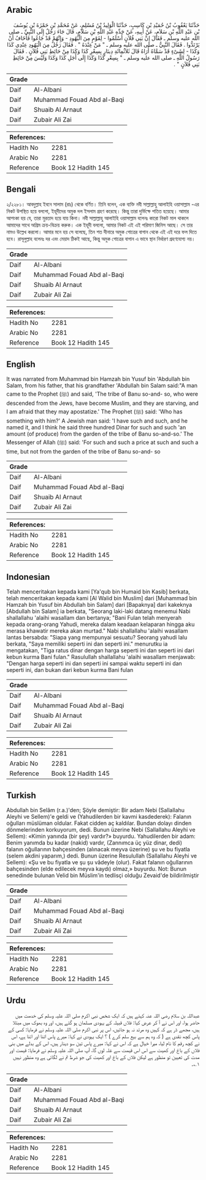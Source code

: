 ## Arabic


<div dir="rtl" lang="ar" style={{fontSize:'larger',backgroundColor:'#f8f9fa',padding:20}}>
حَدَّثَنَا يَعْقُوبُ بْنُ حُمَيْدِ بْنِ كَاسِبٍ، حَدَّثَنَا الْوَلِيدُ بْنُ مُسْلِمٍ، عَنْ مُحَمَّدِ بْنِ حَمْزَةَ بْنِ يُوسُفَ بْنِ عَبْدِ اللَّهِ بْنِ سَلاَمٍ، عَنْ أَبِيهِ، عَنْ جَدِّهِ عَبْدِ اللَّهِ بْنِ سَلاَمٍ، قَالَ جَاءَ رَجُلٌ إِلَى النَّبِيِّ ـ صلى الله عليه وسلم ـ فَقَالَ إِنَّ بَنِي فُلاَنٍ أَسْلَمُوا - لِقَوْمٍ مِنَ الْيَهُودِ - وَإِنَّهُمْ قَدْ جَاعُوا فَأَخَافُ أَنْ يَرْتَدُّوا ‏.‏ فَقَالَ النَّبِيُّ ـ صلى الله عليه وسلم ـ ‏"‏ مَنْ عِنْدَهُ ‏"‏ ‏.‏ فَقَالَ رَجُلٌ مِنَ الْيَهُودِ عِنْدِي كَذَا وَكَذَا - لِشَىْءٍ قَدْ سَمَّاهُ أُرَاهُ قَالَ ثَلاَثُمِائَةِ دِينَارٍ بِسِعْرِ كَذَا وَكَذَا مِنْ حَائِطِ بَنِي فُلاَنٍ ‏.‏ فَقَالَ رَسُولُ اللَّهِ ـ صلى الله عليه وسلم ـ ‏"‏ بِسِعْرِ كَذَا وَكَذَا إِلَى أَجَلِ كَذَا وَكَذَا وَلَيْسَ مِنْ حَائِطِ بَنِي فُلاَنٍ ‏"‏ ‏.‏
</div>
<div style={{backgroundColor:'#f8f9fa',padding:20, marginBottom: 10}}><table> <thead> <tr> <th>Grade</th> <th></th> </tr> </thead> <tbody> <tr><td>Daif</td><td>Al-Albani</td></tr><tr><td>Daif</td><td>Muhammad Fouad Abd al-Baqi</td></tr><tr><td>Daif</td><td>Shuaib Al Arnaut</td></tr><tr><td>Daif</td><td>Zubair Ali Zai</td></tr></tbody></table><table> <thead> <tr> <th>References:</th> <th></th> </tr> </thead> <tbody><tr><td>Hadith No</td><td>2281</td></tr><tr><td>Arabic No</td><td>2281</td></tr><tr><td>Reference</td><td>Book 12 Hadith 145</td></tr></tbody></table></div>

## Bengali


<div dir="ltr" lang="bn" style={{fontSize:'larger',backgroundColor:'#f8f9fa',padding:20}}>
২/২২৮১। আবদুল্লাহ ইবনে সালাম (রাঃ) থেকে বর্ণিত। তিনি বলেন, এক ব্যক্তি নবী সাল্লাল্লাহু আলাইহি ওয়াসাল্লাম -এর নিকট উপস্থিত হয়ে বললো, ইহূদীদের অমুক দল ইসলাম গ্রহণ করেছে। কিন্তু তারা দুর্ভিক্ষে পতিত হয়েছে। আমার আশংকা হয় যে, তারা মুরতাদ হয়ে যায় কিনা। নবী সাল্লাল্লাহু আলাইহি ওয়াসাল্লাম বলেনঃ কারো নিকট মাল থাকলে আমাদের সাথে অগ্রিম ক্রয়-বিক্রয় করুক। এক ইহূদী বললো, আমার নিকট এই এই পরিমাণ জিনিস আছে। সে তার নামও উল্লেখ করলো। আমার মনে হয় সে বলেছে, তিন শত দীনারে অমুক গোত্রের বাগান থেকে এই এই দরে ফল দিতে হবে। রাসূলুল্লাহ বলেনঃ দর এবং মেয়াদ ঠিকই আছে, কিন্তু অমুক গোত্রের বাগান এ ভাবে স্থান নির্ধারণ গ্রহণযোগ্য নয়।
</div>
<div style={{backgroundColor:'#f8f9fa',padding:20, marginBottom: 10}}><table> <thead> <tr> <th>Grade</th> <th></th> </tr> </thead> <tbody> <tr><td>Daif</td><td>Al-Albani</td></tr><tr><td>Daif</td><td>Muhammad Fouad Abd al-Baqi</td></tr><tr><td>Daif</td><td>Shuaib Al Arnaut</td></tr><tr><td>Daif</td><td>Zubair Ali Zai</td></tr></tbody></table><table> <thead> <tr> <th>References:</th> <th></th> </tr> </thead> <tbody><tr><td>Hadith No</td><td>2281</td></tr><tr><td>Arabic No</td><td>2281</td></tr><tr><td>Reference</td><td>Book 12 Hadith 145</td></tr></tbody></table></div>

## English


<div dir="ltr" lang="en" style={{fontSize:'larger',backgroundColor:'#f8f9fa',padding:20}}>
It was narrated from Muhammad bin Hamzah bin Yusuf bin 'Abdullah bin Salam, from his father, that his grandfather 'Abdullah bin Salam said:"A man came to the Prophet (ﷺ) and said, 'The tribe of Banu so-and- so, who were descended from the Jews, have become Muslim, and they are starving, and I am afraid that they may apostatize.' The Prophet (ﷺ) said: 'Who has something with him?' A Jewish man said: 'I have such and such, and he named it, and I think he said three hundred Dinar for such and such 'an amount (of produce) from the garden of the tribe of Banu so-and-so.' The Messenger of Allah (ﷺ) said: 'For such and such a price at such and such a time, but not from the garden of the tribe of Banu so-and- so
</div>
<div style={{backgroundColor:'#f8f9fa',padding:20, marginBottom: 10}}><table> <thead> <tr> <th>Grade</th> <th></th> </tr> </thead> <tbody> <tr><td>Daif</td><td>Al-Albani</td></tr><tr><td>Daif</td><td>Muhammad Fouad Abd al-Baqi</td></tr><tr><td>Daif</td><td>Shuaib Al Arnaut</td></tr><tr><td>Daif</td><td>Zubair Ali Zai</td></tr></tbody></table><table> <thead> <tr> <th>References:</th> <th></th> </tr> </thead> <tbody><tr><td>Hadith No</td><td>2281</td></tr><tr><td>Arabic No</td><td>2281</td></tr><tr><td>Reference</td><td>Book 12 Hadith 145</td></tr></tbody></table></div>

## Indonesian


<div dir="ltr" lang="id" style={{fontSize:'larger',backgroundColor:'#f8f9fa',padding:20}}>
Telah menceritakan kepada kami [Ya'qub bin Humaid bin Kasib] berkata, telah menceritakan kepada kami [Al Walid bin Muslim] dari [Muhammad bin Hamzah bin Yusuf bin Abdullah bin Salam] dari [Bapaknya] dari kakeknya [Abdullah bin Salam] ia berkata, "Seorang laki-laki datang menemui Nabi shallallahu 'alaihi wasallam dan bertanya; "Bani Fulan telah menyerah kepada orang-orang Yahudi, mereka dalam keadaan kelaparan hingga aku merasa khawatir mereka akan murtad." Nabi shallallahu 'alaihi wasallam lantas bersabda: "Siapa yang mempunyai sesuatu? Seorang yahudi lalu berkata, "Saya memiliki seperti ini dan seperti ini." menurutku ia mengatakan, "Tiga ratus dinar dengan harga seperti ini dan seperti ini dari kebun kurma Bani fulan." Rasulullah shallallahu 'alaihi wasallam menjawab: "Dengan harga seperti ini dan seperti ini sampai waktu seperti ini dan seperti ini, dan bukan dari kebun kurma Bani fulan
</div>
<div style={{backgroundColor:'#f8f9fa',padding:20, marginBottom: 10}}><table> <thead> <tr> <th>Grade</th> <th></th> </tr> </thead> <tbody> <tr><td>Daif</td><td>Al-Albani</td></tr><tr><td>Daif</td><td>Muhammad Fouad Abd al-Baqi</td></tr><tr><td>Daif</td><td>Shuaib Al Arnaut</td></tr><tr><td>Daif</td><td>Zubair Ali Zai</td></tr></tbody></table><table> <thead> <tr> <th>References:</th> <th></th> </tr> </thead> <tbody><tr><td>Hadith No</td><td>2281</td></tr><tr><td>Arabic No</td><td>2281</td></tr><tr><td>Reference</td><td>Book 12 Hadith 145</td></tr></tbody></table></div>

## Turkish


<div dir="ltr" lang="tr" style={{fontSize:'larger',backgroundColor:'#f8f9fa',padding:20}}>
Abdullah bin Selâm (r.a.)'den; Şöyle demiştir: Bir adam Nebi (Sallallahu Aleyhi ve Sellem)'e geldi ve (Yahudilerden bir kavmi kasdederek): Falanın oğulları müslüman oldular. Fakat cidden aç kaldılar. Bundan dolayı dinden dönmelerinden korkuyorum, dedi. Bunun üzerine Nebi (Sallallahu Aleyhi ve Sellem): «Kimin yanında (bir şey) vardır?» buyurdu. Yahudilerden bir adam: Benim yanımda bu kadar (nakid) vardır, (Zannımca üç yüz dinar, dedi) falanın oğullarının bahçesinden (alınacak meyva üzerine) şu ve bu fiyatla (selem akdini yaparım,) dedi. Bunun üzerine Resulullah (Sallallahu Aleyhi ve Sellem): «Şu ve bu fiyatla ve şu şu vâdeyle (olur). Fakat falanın oğullarının bahçesinden (elde edilecek meyva kaydı) olmaz,» buyurdu. Not: Bunun senedinde bulunan Velid bin Müslim'in tedlisçi olduğu Zevaid'de bildirilmiştir
</div>
<div style={{backgroundColor:'#f8f9fa',padding:20, marginBottom: 10}}><table> <thead> <tr> <th>Grade</th> <th></th> </tr> </thead> <tbody> <tr><td>Daif</td><td>Al-Albani</td></tr><tr><td>Daif</td><td>Muhammad Fouad Abd al-Baqi</td></tr><tr><td>Daif</td><td>Shuaib Al Arnaut</td></tr><tr><td>Daif</td><td>Zubair Ali Zai</td></tr></tbody></table><table> <thead> <tr> <th>References:</th> <th></th> </tr> </thead> <tbody><tr><td>Hadith No</td><td>2281</td></tr><tr><td>Arabic No</td><td>2281</td></tr><tr><td>Reference</td><td>Book 12 Hadith 145</td></tr></tbody></table></div>

## Urdu


<div dir="rtl" lang="ur" style={{fontSize:'larger',backgroundColor:'#f8f9fa',padding:20}}>
عبداللہ بن سلام رضی اللہ عنہ کہتے ہیں کہ ایک شخص نبی اکرم صلی اللہ علیہ وسلم کی خدمت میں حاضر ہوا، اور اس نے آ کر عرض کیا: فلاں قبیلہ کے یہودی مسلمان ہو گئے ہیں، اور وہ بھوک میں مبتلا ہیں، مجھے ڈر ہے کہ کہیں وہ مرتد نہ ہو جائیں، اس پر نبی اکرم صلی اللہ علیہ وسلم نے فرمایا: کسی کے پاس کچھ نقدی ہے ( کہ وہ ہم سے بیع سلم کرے ) ؟ ایک یہودی نے کہا: میرے پاس اتنا اور اتنا ہے، اس نے کچھ رقم کا نام لیا، میرا خیال ہے کہ اس نے کہا: میرے پاس تین سو دینار ہیں، اس کے بدلے میں بنی فلاں کے باغ اور کھیت سے اس اس قیمت سے غلہ لوں گا، آپ صلی اللہ علیہ وسلم نے فرمایا: قیمت اور مدت کی تعیین تو منظور ہے لیکن فلاں کے باغ اور کھیت کی جو شرط تم نے لگائی ہے وہ منظور نہیں ۱؎۔
</div>
<div style={{backgroundColor:'#f8f9fa',padding:20, marginBottom: 10}}><table> <thead> <tr> <th>Grade</th> <th></th> </tr> </thead> <tbody> <tr><td>Daif</td><td>Al-Albani</td></tr><tr><td>Daif</td><td>Muhammad Fouad Abd al-Baqi</td></tr><tr><td>Daif</td><td>Shuaib Al Arnaut</td></tr><tr><td>Daif</td><td>Zubair Ali Zai</td></tr></tbody></table><table> <thead> <tr> <th>References:</th> <th></th> </tr> </thead> <tbody><tr><td>Hadith No</td><td>2281</td></tr><tr><td>Arabic No</td><td>2281</td></tr><tr><td>Reference</td><td>Book 12 Hadith 145</td></tr></tbody></table></div>